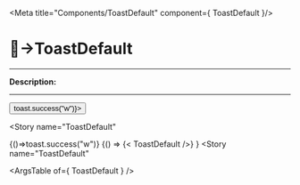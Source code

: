 
<Meta title="Components/ToastDefault" component={ ToastDefault }/>

# 🔘→ToastDefault
_________

__Description:__


<!-- digite aqui a descrição -->
_________
<div>
<button onClick={()=>toast.success("w")}></button>
</div>

<Canvas>
 
  <Story
    name="ToastDefault"
  >
   {()=>toast.success("w")}
    {() => {< ToastDefault />} }
  </Story>
  <Story
    name="ToastDefault"
  >
  </Story>
</Canvas>

<ArgsTable of={ ToastDefault } />
